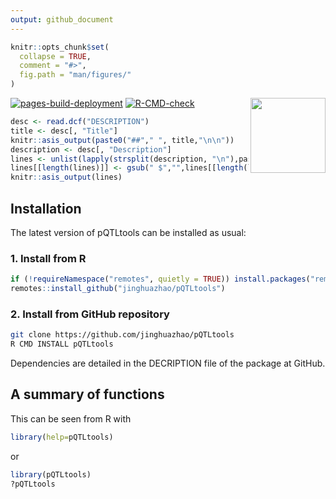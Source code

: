 ```yaml
---
output: github_document
---
```


```r
knitr::opts_chunk$set(
  collapse = TRUE,
  comment = "#>",
  fig.path = "man/figures/"
)
```

<img src="man/figures/logo.svg" align="right" alt="" width="120" />

<!-- badges: start -->
[![pages-build-deployment](https://github.com/jinghuazhao/pQTLtools/actions/workflows/pages/pages-build-deployment/badge.svg)](https://github.com/jinghuazhao/pQTLtools/actions/workflows/pages/pages-build-deployment)
[![R-CMD-check](https://github.com/jinghuazhao/pQTLtools/actions/workflows/R-CMD-check.yaml/badge.svg)](https://github.com/jinghuazhao/pQTLtools/actions/workflows/R-CMD-check.yaml)
<!-- badges: end -->

```r
desc <- read.dcf("DESCRIPTION")
title <- desc[, "Title"]
knitr::asis_output(paste0("##"," ", title,"\n\n"))
description <- desc[, "Description"]
lines <- unlist(lapply(strsplit(description, "\n"),paste,""))
lines[[length(lines)]] <- gsub(" $","",lines[[length(lines)]])
knitr::asis_output(lines)
```

## Installation

The latest version of pQTLtools can be installed as usual:

### 1. Install from R

```r
if (!requireNamespace("remotes", quietly = TRUE)) install.packages("remotes")
remotes::install_github("jinghuazhao/pQTLtools")
```

### 2. Install from GitHub repository

```bash
git clone https://github.com/jinghuazhao/pQTLtools
R CMD INSTALL pQTLtools
```

Dependencies are detailed in the DECRIPTION file of the package at GitHub.

## A summary of functions

This can be seen from R with

```r
library(help=pQTLtools)
```

or

```r
library(pQTLtools)
?pQTLtools
```
